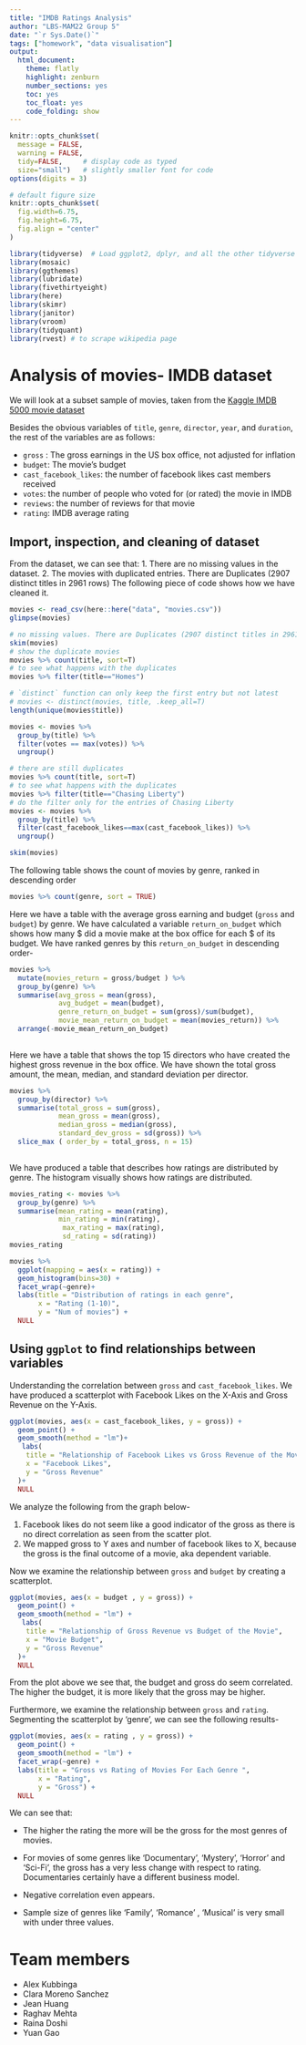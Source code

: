 ```yaml
---
title: "IMDB Ratings Analysis"
author: "LBS-MAM22 Group 5"
date: "`r Sys.Date()`"
tags: ["homework", "data visualisation"]
output:
  html_document:
    theme: flatly
    highlight: zenburn
    number_sections: yes
    toc: yes
    toc_float: yes
    code_folding: show
---
```


```r
knitr::opts_chunk$set(
  message = FALSE, 
  warning = FALSE, 
  tidy=FALSE,     # display code as typed
  size="small")   # slightly smaller font for code
options(digits = 3)

# default figure size
knitr::opts_chunk$set(
  fig.width=6.75, 
  fig.height=6.75,
  fig.align = "center"
)
```

```r
library(tidyverse)  # Load ggplot2, dplyr, and all the other tidyverse packages
library(mosaic)
library(ggthemes)
library(lubridate)
library(fivethirtyeight)
library(here)
library(skimr)
library(janitor)
library(vroom)
library(tidyquant)
library(rvest) # to scrape wikipedia page
```

# Analysis of movies- IMDB dataset

We will look at a subset sample of movies, taken from the [Kaggle IMDB 5000 movie dataset](https://www.kaggle.com/carolzhangdc/imdb-5000-movie-dataset)

Besides the obvious variables of `title`, `genre`, `director`, `year`, and `duration`, the rest of the variables are as follows:

-   `gross` : The gross earnings in the US box office, not adjusted for inflation
-   `budget`: The movie's budget
-   `cast_facebook_likes`: the number of facebook likes cast members received
-   `votes`: the number of people who voted for (or rated) the movie in IMDB
-   `reviews`: the number of reviews for that movie
-   `rating`: IMDB average rating

## Import, inspection, and cleaning of dataset

From the dataset, we can see that:
1.  There are no missing values in the dataset.
2.  The movies with duplicated entries. There are Duplicates (2907 distinct titles in 2961 rows)
The following piece of code shows how we have cleaned it.

```r

movies <- read_csv(here::here("data", "movies.csv"))
glimpse(movies)

# no missing values. There are Duplicates (2907 distinct titles in 2961 rows). 
skim(movies)
# show the duplicate movies
movies %>% count(title, sort=T)
# to see what happens with the duplicates
movies %>% filter(title=="Homes")

# `distinct` function can only keep the first entry but not latest
# movies <- distinct(movies, title, .keep_all=T)
length(unique(movies$title))

movies <- movies %>% 
  group_by(title) %>% 
  filter(votes == max(votes)) %>%
  ungroup()

# there are still duplicates
movies %>% count(title, sort=T)
# to see what happens with the duplicates
movies %>% filter(title=="Chasing Liberty")
# do the filter only for the entries of Chasing Liberty 
movies <- movies %>%
  group_by(title) %>% 
  filter(cast_facebook_likes==max(cast_facebook_likes)) %>%
  ungroup()

skim(movies)

```


The following table shows the count of movies by genre, ranked in descending order

```r
movies %>% count(genre, sort = TRUE)

```

Here we have a table with the average gross earning and budget (`gross` and `budget`) by genre. 
We have calculated a variable `return_on_budget` which shows how many \$ did a movie make at the box office for each \$ of its budget. We have ranked genres by this `return_on_budget` in descending order-

```r

movies %>% 
  mutate(movies_return = gross/budget ) %>%
  group_by(genre) %>%
  summarise(avg_gross = mean(gross),
            avg_budget = mean(budget),
            genre_return_on_budget = sum(gross)/sum(budget),
            movie_mean_return_on_budget = mean(movies_return)) %>%
  arrange(-movie_mean_return_on_budget)
  


```

Here we have a table that shows the top 15 directors who have created the highest gross revenue in the box office. We have shown the total gross amount, the mean, median, and standard deviation per director.

```r
movies %>%
  group_by(director) %>%
  summarise(total_gross = sum(gross),
            mean_gross = mean(gross),
            median_gross = median(gross),
            standard_dev_gross = sd(gross)) %>%
  slice_max ( order_by = total_gross, n = 15)
  
```

We have produced a table that describes how ratings are distributed by genre. The histogram visually shows how ratings are distributed.

```r
movies_rating <- movies %>%
  group_by(genre) %>%
  summarise(mean_rating = mean(rating),
            min_rating = min(rating),
             max_rating = max(rating),
             sd_rating = sd(rating)) 
movies_rating

```

```r
movies %>%
  ggplot(mapping = aes(x = rating)) + 
  geom_histogram(bins=30) +
  facet_wrap(~genre)+
  labs(title = "Distribution of ratings in each genre",
       x = "Rating (1-10)",
       y = "Num of movies") +
  NULL

```

## Using `ggplot` to find relationships between variables

Understanding the correlation between `gross` and `cast_facebook_likes`. 
We have produced a scatterplot with Facebook Likes on the X-Axis and Gross Revenue on the Y-Axis. 

```r
ggplot(movies, aes(x = cast_facebook_likes, y = gross)) +
  geom_point() +
  geom_smooth(method = "lm")+
   labs(
    title = "Relationship of Facebook Likes vs Gross Revenue of the Movie",
    x = "Facebook Likes",
    y = "Gross Revenue"
  )+
  NULL

```
We analyze the following from the graph below- 

1.  Facebook likes do not seem like a good indicator of the gross as there is no direct correlation as seen from the scatter plot.
2.  We mapped gross to Y axes and number of facebook likes to X, because the gross is the final outcome of a movie, aka dependent variable.

Now we examine the relationship between `gross` and `budget` by creating a scatterplot.

```r
ggplot(movies, aes(x = budget , y = gross)) +
  geom_point() +
  geom_smooth(method = "lm") +
   labs(
    title = "Relationship of Gross Revenue vs Budget of the Movie",
    x = "Movie Budget",
    y = "Gross Revenue"
  )+
  NULL
```

From the plot above we see that, the budget and gross do seem correlated. The higher the budget, it is more likely that the gross may be higher.

Furthermore, we examine the relationship between `gross` and `rating`. 
Segmenting the scatterplot by 'genre', we can see the following results-

```r
ggplot(movies, aes(x = rating , y = gross)) +
  geom_point() +
  geom_smooth(method = "lm") +
  facet_wrap(~genre) +
  labs(title = "Gross vs Rating of Movies For Each Genre ",
       x = "Rating",
       y = "Gross") +
  NULL

```

We can see that:

-   The higher the rating the more will be the gross for the most genres of movies.

-   For movies of some genres like 'Documentary', 'Mystery', 'Horror' and 'Sci-Fi', the gross has a very less change with respect to rating. Documentaries certainly have a different business model.

-   Negative correlation even appears.

-   Sample size of genres like 'Family', 'Romance' , 'Musical' is very small with under three values. 


# Team members

- Alex Kubbinga
- Clara Moreno Sanchez
- Jean Huang
- Raghav Mehta
- Raina Doshi
- Yuan Gao